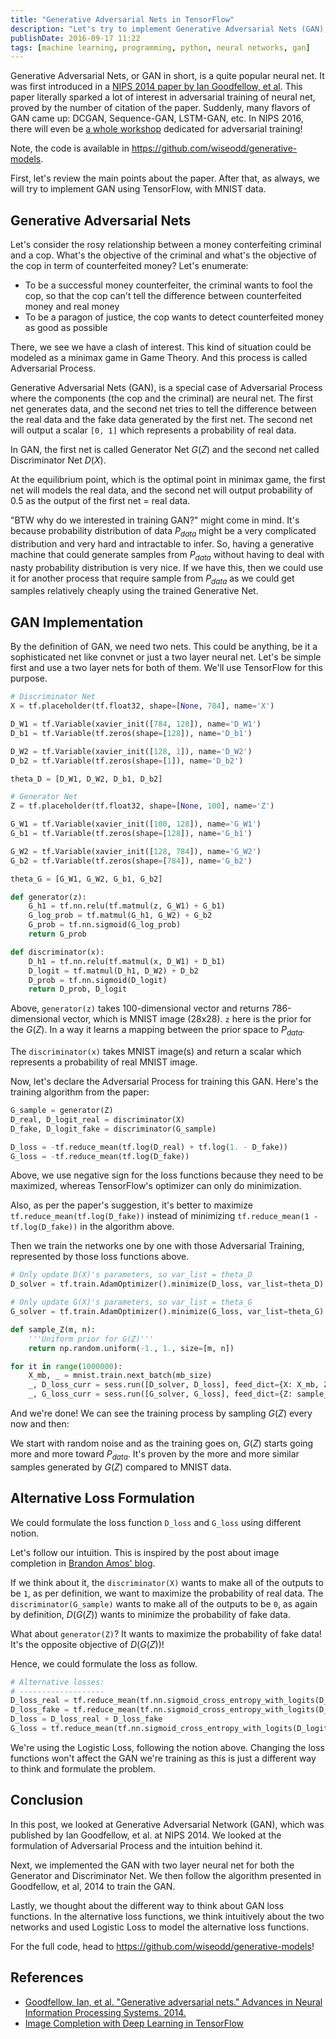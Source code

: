 ```yaml
---
title: "Generative Adversarial Nets in TensorFlow"
description: "Let's try to implement Generative Adversarial Nets (GAN), first introduced by Goodfellow et al, 2014, with TensorFlow. We'll use MNIST data to train the GAN!"
publishDate: 2016-09-17 11:22
tags: [machine learning, programming, python, neural networks, gan]
---
```



Generative Adversarial Nets, or GAN in short, is a quite popular neural net. It was first introduced in a [NIPS 2014 paper by Ian Goodfellow, et al](http://papers.nips.cc/paper/5423-generative-adversarial-nets.pdf). This paper literally sparked a lot of interest in adversarial training of neural net, proved by the number of citation of the paper. Suddenly, many flavors of GAN came up: DCGAN, Sequence-GAN, LSTM-GAN, etc. In NIPS 2016, there will even be [a whole workshop](https://sites.google.com/site/nips2016adversarial/) dedicated for adversarial training!

Note, the code is available in https://github.com/wiseodd/generative-models.

First, let's review the main points about the paper. After that, as always, we will try to implement GAN using TensorFlow, with MNIST data.

## Generative Adversarial Nets

Let's consider the rosy relationship between a money conterfeiting criminal and a cop. What's the objective of the criminal and what's the objective of the cop in term of counterfeited money? Let's enumerate:

- To be a successful money counterfeiter, the criminal wants to fool the cop, so that the cop can't tell the difference between counterfeited money and real money
- To be a paragon of justice, the cop wants to detect counterfeited money as good as possible

There, we see we have a clash of interest. This kind of situation could be modeled as a minimax game in Game Theory. And this process is called Adversarial Process.

Generative Adversarial Nets (GAN), is a special case of Adversarial Process where the components (the cop and the criminal) are neural net. The first net generates data, and the second net tries to tell the difference between the real data and the fake data generated by the first net. The second net will output a scalar `[0, 1]` which represents a probability of real data.

In GAN, the first net is called Generator Net $G(Z)$ and the second net called Discriminator Net $D(X)$.

<BlogImage imagePath='/img/gan-tensorflow/obj.png' />

At the equilibrium point, which is the optimal point in minimax game, the first net will models the real data, and the second net will output probability of 0.5 as the output of the first net = real data.

"BTW why do we interested in training GAN?" might come in mind. It's because probability distribution of data $P_{data}$ might be a very complicated distribution and very hard and intractable to infer. So, having a generative machine that could generate samples from $P_{data}$ without having to deal with nasty probability distribution is very nice. If we have this, then we could use it for another process that require sample from $P_{data}$ as we could get samples relatively cheaply using the trained Generative Net.

## GAN Implementation

By the definition of GAN, we need two nets. This could be anything, be it a sophisticated net like convnet or just a two layer neural net. Let's be simple first and use a two layer nets for both of them. We'll use TensorFlow for this purpose.

```python
# Discriminator Net
X = tf.placeholder(tf.float32, shape=[None, 784], name='X')

D_W1 = tf.Variable(xavier_init([784, 128]), name='D_W1')
D_b1 = tf.Variable(tf.zeros(shape=[128]), name='D_b1')

D_W2 = tf.Variable(xavier_init([128, 1]), name='D_W2')
D_b2 = tf.Variable(tf.zeros(shape=[1]), name='D_b2')

theta_D = [D_W1, D_W2, D_b1, D_b2]

# Generator Net
Z = tf.placeholder(tf.float32, shape=[None, 100], name='Z')

G_W1 = tf.Variable(xavier_init([100, 128]), name='G_W1')
G_b1 = tf.Variable(tf.zeros(shape=[128]), name='G_b1')

G_W2 = tf.Variable(xavier_init([128, 784]), name='G_W2')
G_b2 = tf.Variable(tf.zeros(shape=[784]), name='G_b2')

theta_G = [G_W1, G_W2, G_b1, G_b2]

def generator(z):
    G_h1 = tf.nn.relu(tf.matmul(z, G_W1) + G_b1)
    G_log_prob = tf.matmul(G_h1, G_W2) + G_b2
    G_prob = tf.nn.sigmoid(G_log_prob)
    return G_prob

def discriminator(x):
    D_h1 = tf.nn.relu(tf.matmul(x, D_W1) + D_b1)
    D_logit = tf.matmul(D_h1, D_W2) + D_b2
    D_prob = tf.nn.sigmoid(D_logit)
    return D_prob, D_logit
```

Above, `generator(z)` takes 100-dimensional vector and returns 786-dimensional vector, which is MNIST image (28x28). `z` here is the prior for the $G(Z)$. In a way it learns a mapping between the prior space to $P_{data}$.

The `discriminator(x)` takes MNIST image(s) and return a scalar which represents a probability of real MNIST image.

Now, let's declare the Adversarial Process for training this GAN. Here's the training algorithm from the paper:

<BlogImage imagePath='/img/gan-tensorflow/algorithm.png' fullWidth />

```python
G_sample = generator(Z)
D_real, D_logit_real = discriminator(X)
D_fake, D_logit_fake = discriminator(G_sample)

D_loss = -tf.reduce_mean(tf.log(D_real) + tf.log(1. - D_fake))
G_loss = -tf.reduce_mean(tf.log(D_fake))
```

Above, we use negative sign for the loss functions because they need to be maximized, whereas TensorFlow's optimizer can only do minimization.

Also, as per the paper's suggestion, it's better to maximize `tf.reduce_mean(tf.log(D_fake))` instead of minimizing `tf.reduce_mean(1 - tf.log(D_fake))` in the algorithm above.

Then we train the networks one by one with those Adversarial Training, represented by those loss functions above.

```python
# Only update D(X)'s parameters, so var_list = theta_D
D_solver = tf.train.AdamOptimizer().minimize(D_loss, var_list=theta_D)

# Only update G(X)'s parameters, so var_list = theta_G
G_solver = tf.train.AdamOptimizer().minimize(G_loss, var_list=theta_G)

def sample_Z(m, n):
    '''Uniform prior for G(Z)'''
    return np.random.uniform(-1., 1., size=[m, n])

for it in range(1000000):
    X_mb, _ = mnist.train.next_batch(mb_size)
    _, D_loss_curr = sess.run([D_solver, D_loss], feed_dict={X: X_mb, Z: sample_Z(mb_size, Z_dim)})
    _, G_loss_curr = sess.run([G_solver, G_loss], feed_dict={Z: sample_Z(mb_size, Z_dim)})
```

And we're done! We can see the training process by sampling $G(Z)$ every now and then:

<BlogImage imagePath='/img/gan-tensorflow/training.gif' />

We start with random noise and as the training goes on, $G(Z)$ starts going more and more toward $P_{data}$. It's proven by the more and more similar samples generated by $G(Z)$ compared to MNIST data.

## Alternative Loss Formulation

We could formulate the loss function `D_loss` and `G_loss` using different notion.

Let's follow our intuition. This is inspired by the post about image completion in [Brandon Amos' blog](http://bamos.github.io/2016/08/09/deep-completion/).

If we think about it, the `discriminator(X)` wants to make all of the outputs to be `1`, as per definition, we want to maximize the probability of real data. The `discriminator(G_sample)` wants to make all of the outputs to be `0`, as again by definition, $D(G(Z))$ wants to minimize the probability of fake data.

What about `generator(Z)`? It wants to maximize the probability of fake data! It's the opposite objective of $D(G(Z))$!

Hence, we could formulate the loss as follow.

```python
# Alternative losses:
# -------------------
D_loss_real = tf.reduce_mean(tf.nn.sigmoid_cross_entropy_with_logits(D_logit_real, tf.ones_like(D_logit_real)))
D_loss_fake = tf.reduce_mean(tf.nn.sigmoid_cross_entropy_with_logits(D_logit_fake, tf.zeros_like(D_logit_fake)))
D_loss = D_loss_real + D_loss_fake
G_loss = tf.reduce_mean(tf.nn.sigmoid_cross_entropy_with_logits(D_logit_fake, tf.ones_like(D_logit_fake)))
```

We're using the Logistic Loss, following the notion above. Changing the loss functions won't affect the GAN we're training as this is just a different way to think and formulate the problem.

## Conclusion

In this post, we looked at Generative Adversarial Network (GAN), which was published by Ian Goodfellow, et al. at NIPS 2014. We looked at the formulation of Adversarial Process and the intuition behind it.

Next, we implemented the GAN with two layer neural net for both the Generator and Discriminator Net. We then follow the algorithm presented in Goodfellow, et al, 2014 to train the GAN.

Lastly, we thought about the different way to think about GAN loss functions. In the alternative loss functions, we think intuitively about the two networks and used Logistic Loss to model the alternative loss functions.

For the full code, head to https://github.com/wiseodd/generative-models!

## References

- [Goodfellow, Ian, et al. "Generative adversarial nets." Advances in Neural Information Processing Systems. 2014.](http://papers.nips.cc/paper/5423-generative-adversarial-nets.pdf)
- [Image Completion with Deep Learning in TensorFlow](http://bamos.github.io/2016/08/09/deep-completion/)
